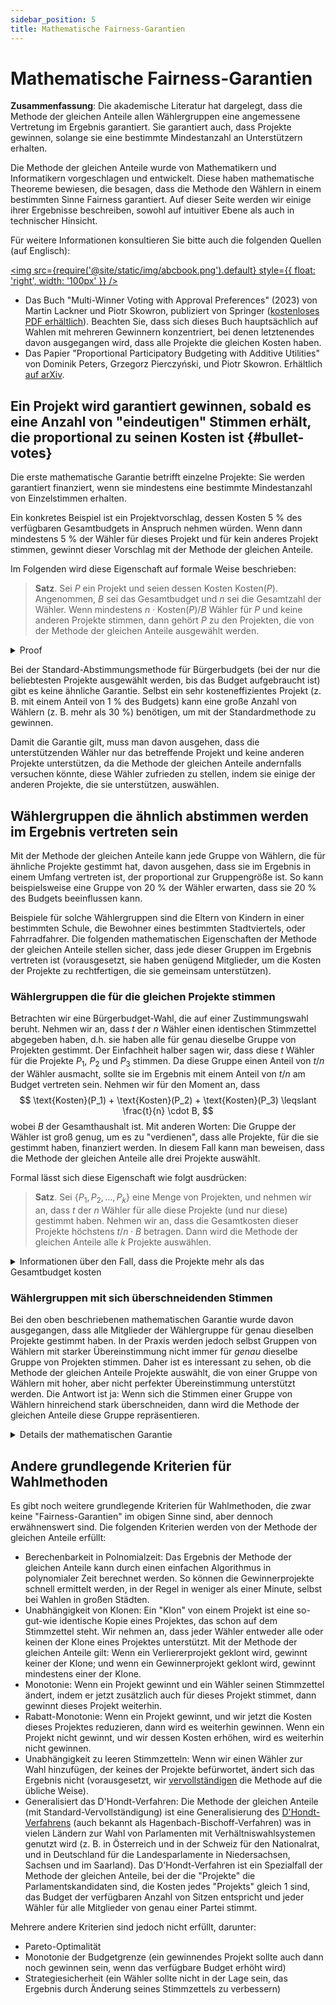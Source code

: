 ```yaml
---
sidebar_position: 5
title: Mathematische Fairness-Garantien
---
```



# Mathematische Fairness-Garantien

<div class="summary">
<b>Zusammenfassung</b>:
Die akademische Literatur hat dargelegt, dass die Methode der gleichen Anteile allen Wählergruppen eine angemessene Vertretung im Ergebnis garantiert. Sie garantiert auch, dass Projekte gewinnen, solange sie eine bestimmte Mindestanzahl an Unterstützern erhalten.
</div>

Die Methode der gleichen Anteile wurde von Mathematikern und Informatikern vorgeschlagen und entwickelt. Diese haben mathematische Theoreme bewiesen, die besagen, dass die Methode den Wählern in einem bestimmten Sinne Fairness garantiert. Auf dieser Seite werden wir einige ihrer Ergebnisse beschreiben, sowohl auf intuitiver Ebene als auch in technischer Hinsicht.

Für weitere Informationen konsultieren Sie bitte auch die folgenden Quellen (auf Englisch):

[<img src={require('@site/static/img/abcbook.png').default} style={{ float: 'right', width: '100px' }} />](https://link.springer.com/book/10.1007/978-3-031-09016-5)

* Das Buch  "Multi-Winner Voting with Approval Preferences" (2023) von Martin Lackner und Piotr Skowron, publiziert von Springer ([kostenloses PDF erhältlich](https://link.springer.com/book/10.1007/978-3-031-09016-5)).
Beachten Sie, dass sich dieses Buch hauptsächlich auf Wahlen mit mehreren Gewinnern konzentriert, bei denen letztenendes davon ausgegangen wird, dass alle Projekte die gleichen Kosten haben.
* Das Papier "Proportional Participatory Budgeting with Additive Utilities" von Dominik Peters, Grzegorz Pierczyński, und Piotr Skowron. Erhältlich [auf arXiv](https://arxiv.org/abs/2008.13276).

## Ein Projekt wird garantiert gewinnen, sobald es eine Anzahl von "eindeutigen" Stimmen erhält, die proportional zu seinen Kosten ist {#bullet-votes}

Die erste mathematische Garantie betrifft einzelne Projekte: Sie werden garantiert finanziert, wenn sie mindestens eine bestimmte Mindestanzahl von Einzelstimmen erhalten.

Ein konkretes Beispiel ist ein Projektvorschlag, dessen Kosten 5 % des verfügbaren Gesamtbudgets in Anspruch nehmen würden. Wenn dann mindestens 5 % der Wähler für dieses Projekt und für kein anderes Projekt stimmen, gewinnt dieser Vorschlag mit der Methode der gleichen Anteile.

Im Folgenden wird diese Eigenschaft auf formale Weise beschrieben:

> **Satz**. Sei $P$ ein Projekt und seien dessen Kosten $\text{Kosten}(P)$. Angenommen, $B$ sei das Gesamtbudget und $n$ sei die Gesamtzahl der Wähler. Wenn mindestens $n \cdot \text{Kosten}(P)/B$ Wähler für $P$ und keine anderen Projekte stimmen, dann gehört $P$ zu den Projekten, die von der Methode der gleichen Anteile ausgewählt werden.

<details className="proof">
<summary>Proof</summary>

Jeder der Wähler, der nur für $P$ gestimmt hat, bekommt zu Beginn der Berechnung der Methode einen Budgetanteil von mindestens $B/n$ zugewiesen. (Es könnte mehr als $B/n$ sein, weil wir die Methode [vervollständigen](../implementation/completion).)

Daher ist der Gesamtbetrag des Budgets, der den Wählern zugewiesen wird, die nur für $P$ stimmen, mindestens
$$
\underbrace{n \cdot \frac{\text{Kosten}(P)}{B}}_{\text{Anzahl der Wähler}} \cdot \underbrace{\frac{B}{n}}_{\text{Budgetanteil}} = \text{Kosten}(P).
$$

Gemäß der Definition der Methode der gleichen Anteile endet sie erst dann, wenn keine Projekte mehr von ihren Befürwortern finanziert werden können. Das bedeutet aber, dass $P$ eines der ausgewählten Projekte sein muss, weil die Wähler, die nur für $P$ stimmen, ihr gesamtes Geld behalten, bis $P$ ausgewählt ist, 
und somit ist $P$ immer finanzierbar.
</details>

Bei der Standard-Abstimmungsmethode für Bürgerbudgets (bei der nur die beliebtesten Projekte ausgewählt werden, bis das Budget aufgebraucht ist) gibt es keine ähnliche Garantie. Selbst ein sehr kosteneffizientes Projekt (z. B. mit einem Anteil von 1 % des Budgets) kann eine große Anzahl von Wählern (z. B. mehr als 30 %) benötigen, um mit der Standardmethode zu gewinnen.

Damit die Garantie gilt, muss man davon ausgehen, dass die unterstützenden Wähler nur das betreffende Projekt und keine anderen Projekte unterstützen, da die Methode der gleichen Anteile andernfalls versuchen könnte, diese Wähler zufrieden zu stellen, indem sie einige der anderen Projekte, die sie unterstützen, auswählen.

## Wählergruppen die ähnlich abstimmen werden im Ergebnis vertreten sein
Mit der Methode der gleichen Anteile kann jede Gruppe von Wählern, die für ähnliche Projekte gestimmt hat, davon ausgehen, dass sie im Ergebnis in einem Umfang vertreten ist, der proportional zur Gruppengröße ist. So kann beispielsweise eine Gruppe von 20 % der Wähler erwarten, dass sie 20 % des Budgets beeinflussen kann.

Beispiele für solche Wählergruppen sind die Eltern von Kindern in einer bestimmten Schule, die Bewohner eines bestimmten Stadtviertels, oder Fahrradfahrer. Die folgenden mathematischen Eigenschaften der Methode der gleichen Anteile stellen sicher, dass jede dieser Gruppen im Ergebnis vertreten ist (vorausgesetzt, sie haben genügend Mitglieder, um die Kosten der Projekte zu rechtfertigen, die sie gemeinsam unterstützen).

### Wählergruppen die für die gleichen Projekte stimmen

Betrachten wir eine Bürgerbudget-Wahl, die auf einer Zustimmungswahl beruht.
Nehmen wir an, dass $t$ der $n$ Wähler einen identischen Stimmzettel abgegeben haben, d.h. sie haben alle für genau dieselbe Gruppe von Projekten gestimmt.
Der Einfachheit halber sagen wir, dass diese $t$ Wähler für die Projekte $P_1$, $P_2$ und $P_3$ stimmen. 
Da diese Gruppe einen Anteil von $t/n$ der Wähler ausmacht, sollte sie im Ergebnis mit einem Anteil von $t/n$ am Budget vertreten sein.
Nehmen wir für den Moment an, dass
$$
\text{Kosten}(P_1) + \text{Kosten}(P_2) + \text{Kosten}(P_3) \leqslant \frac{t}{n} \cdot B,
$$
wobei $B$ der Gesamthaushalt ist. Mit anderen Worten: Die Gruppe der Wähler ist groß genug, um es zu "verdienen", dass alle Projekte, für die sie gestimmt haben, finanziert werden.
In diesem Fall kann man beweisen, dass die Methode der gleichen Anteile alle drei Projekte auswählt.

Formal lässt sich diese Eigenschaft wie folgt ausdrücken:

> **Satz**. Sei $\{P_1, P_2, \ldots, P_k\}$ eine Menge von Projekten, und nehmen wir an, dass $t$ der $n$ Wähler für alle diese Projekte (und nur diese) gestimmt haben. Nehmen wir an, dass die Gesamtkosten dieser Projekte höchstens $t/n \cdot B$ betragen. Dann wird die Methode der gleichen Anteile alle $k$ Projekte auswählen.

<details>
<summary>
    Informationen über den Fall, dass die Projekte mehr als das Gesamtbudget kosten
</summary>

Eine ähnliche Garantie kann man auch beweisen, wenn die Wählergruppe für eine Menge von Projekten stimmt, die insgesamt mehr als $t/n \cdot B$ kosten. Angenommen, $t$ Wähler stimmen genau für die Projekte $P_1$, $P_2$, $P_3$ und $P_4$. Nehmen wir an, dass
$$
\text{Kosten}(P_1) + \text{Kosten}(P_2) + \text{Kosten}(P_3) + \text{Kosten}(P_4) > \frac{t}{n} \cdot B.
$$
Dann wird die Methode der gleichen Anteile einige dieser Projekte auswählen, die zusammen "ungefähr" $t/n \cdot B$ kosten.

> **Satz**. Sei $T = \{P_1, P_2, \ldots, P_k\}$ eine Menge von Projekten, und nehmen wir an, dass $t$ der $n$ Wähler für alle diese Projekte (und nur diese) gestimmt haben.  Dann wählt die Methode der gleichen Anteile eine Teilmenge $T' \subseteq T$ von Projekten so aus, dass für jedes Projekt $P^* \in T$, das nicht von der Methode ausgewählt wurde, gilt, dass $\sum_{P \in T'} \text{Kosten}(P) + \text{Kosten}(P^*) > t/n \cdot B$.

</details>

### Wählergruppen mit sich überschneidenden Stimmen

Bei den oben beschriebenen mathematischen Garantie wurde davon ausgegangen, dass alle Mitglieder der Wählergruppe für genau dieselben Projekte gestimmt haben. In der Praxis werden jedoch selbst Gruppen von Wählern mit starker Übereinstimmung nicht immer für *genau* dieselbe Gruppe von Projekten stimmen. Daher ist es interessant zu sehen, ob die Methode der gleichen Anteile Projekte auswählt, die von einer Gruppe von Wählern mit hoher, aber nicht perfekter Übereinstimmung unterstützt werden. Die Antwort ist ja: Wenn sich die Stimmen einer Gruppe von Wählern hinreichend stark überschneiden, dann wird die Methode der gleichen Anteile diese Gruppe repräsentieren.

<details>
<summary>Details der mathematischen Garantie</summary>

Betrachten wir eine Bürgerbudget-Wahl, die auf einer Zustimmungswahl beruht.
Für eine Menge $T = \{P_1, P_2, \ldots, P_k\}$ von Projekten, schreiben wir $\text{Kosten}(T) = \text{Kosten}(P_1) + \text{Kosten}(P_2) + \ldots + \text{Kosten}(P_k)$ für die Gesamtkosten der Projekte in $T$.
Angenommen, eine Gruppe von $t$ Wählern stimmt für alle Projekte in der Menge $T$, aber einige der Wähler stimmen auch für einige andere Projekte, die nicht in $T$ enthalten sind.
Nehmen wir an, dass $\text{Kosten}(T)\leqslant t/n \cdot B$ (so dass sich die Wählergruppe alle Projekte in $T$ "leisten" kann, selbst wenn wir nur die Budgetanteile der Mitglieder der Gruppe betrachten).
Dann garantiert die Methode der gleichen Anteile, dass mindestens einer dieser $t$ Wähler im Ergebnis $W$ hinreichend vertreten ist: Das bedeutet, dass es ein Mitglied $i$ der Gruppe gibt für das folgendes gilt: Sei $A_i$ die Menge der Projekt, für die $i$ gestimmt hat (wegen unserer Annahme, muss gelten, dass $T \subseteq A_i$)). Dann gilt 
$$
\text{Kosten}(A_i \cap W) \geqslant \text{Kosten}(T) - \text{Kosten}(P_i) \qquad \text{für ein $P_i \in T$}.
$$
In dieser Formel steht $A_i \cap W$ für die Menge der gewinnenden Projekte, für die der Wähler $i$ gestimmt hat.

Diese Eigenschaft der Methode der gleichen Anteile ist in der Literatur bekannt als "extended justified representation up to one project". Mehr Details finden sich im Papier von [Peters et al. (2021)](https://arxiv.org/abs/2008.13276).
</details>

## Andere grundlegende Kriterien für Wahlmethoden

Es gibt noch weitere grundlegende Kriterien für Wahlmethoden, die zwar keine "Fairness-Garantien" im obigen Sinne sind, aber dennoch erwähnenswert sind. Die folgenden Kriterien werden von der Methode der gleichen Anteile erfüllt:

* <SemiBold>Berechenbarkeit in Polnomialzeit</SemiBold>: Das Ergebnis der Methode der gleichen Anteile kann durch einen einfachen Algorithmus in polynomialer Zeit berechnet werden. So können die Gewinnerprojekte schnell ermittelt werden, in der Regel in weniger als einer Minute, selbst bei Wahlen in großen Städten.
* <SemiBold>Unabhängigkeit von Klonen</SemiBold>: Ein "Klon" von einem Projekt ist eine so-gut-wie identische Kopie eines Projektes, das schon auf dem Stimmzettel steht. Wir nehmen an, dass jeder Wähler entweder alle oder keinen der Klone eines Projektes unterstützt. Mit der Methode der gleichen Anteile gilt: Wenn ein Verliererprojekt geklont wird, gewinnt keiner der Klone; und wenn ein Gewinnerprojekt geklont wird, gewinnt mindestens einer der Klone.
* <SemiBold>Monotonie</SemiBold>: Wenn ein Projekt gewinnt und ein Wähler seinen Stimmzettel ändert, indem er jetzt zusätzlich auch für dieses Projekt stimmet, dann gewinnt dieses Projekt weiterhin.
* <SemiBold>Rabatt-Monotonie</SemiBold>: Wenn ein Projekt gewinnt, und wir jetzt die Kosten dieses Projektes reduzieren, dann wird es weiterhin gewinnen. Wenn ein Projekt nicht gewinnt, und wir dessen Kosten erhöhen, wird es weiterhin nicht gewinnen.
* <SemiBold>Unabhängigkeit zu leeren Stimmzetteln</SemiBold>: Wenn wir einen Wähler zur Wahl hinzufügen, der keines der Projekte befürwortet, ändert sich das Ergebnis nicht (vorausgesetzt, wir [vervollständigen](../implementation/completion) die Methode auf die übliche Weise).
* <SemiBold>Generalisiert das D'Hondt-Verfahren</SemiBold>: Die Methode der gleichen Anteile (mit Standard-Vervollständigung) ist eine Generalisierung des <a href="https://de.wikipedia.org/wiki/D%E2%80%99Hondt-Verfahren">D'Hondt-Verfahrens</a> (auch bekannt als Hagenbach-Bischoff-Verfahren) was in vielen Ländern zur Wahl von Parlamenten mit Verhältniswahlsystemen genutzt wird (z. B. in Österreich und in der Schweiz für den Nationalrat, und in Deutschland für die Landesparlamente in Niedersachsen, Sachsen und im Saarland). Das D'Hondt-Verfahren ist ein Spezialfall der Methode der gleichen Anteile, bei der die "Projekte" die Parlamentskandidaten sind, die Kosten jedes "Projekts" gleich 1 sind, das Budget der verfügbaren Anzahl von Sitzen entspricht und jeder Wähler für alle Mitglieder von genau einer Partei stimmt.

Mehrere andere Kriterien sind jedoch nicht erfüllt, darunter:
<ul style={{ listStyleType: '"\\2717  "' }}>
<li>Pareto-Optimalität</li>
<li>Monotonie der Budgetgrenze (ein gewinnendes Projekt sollte auch dann noch gewinnen sein, wenn das verfügbare Budget erhöht wird)</li>
<li>Strategiesicherheit (ein Wähler sollte nicht in der Lage sein, das Ergebnis durch Änderung seines Stimmzettels zu verbessern)</li>
</ul>